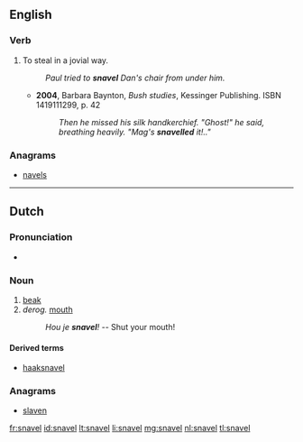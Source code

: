 ==English==

===Verb===
{{en-verb|snavels|snavelling|snavelled}}

# {{Australia}} To steal in a jovial way. 
#: ''Paul tried to '''snavel''' Dan's chair from under him.''
#* '''2004''', Barbara Baynton, ''Bush studies'', Kessinger Publishing. ISBN 1419111299, p. 42
#*: ''Then he missed his silk handkerchief. "Ghost!" he said, breathing heavily. "Mag's '''snavelled''' it!.."''  

===Anagrams===
* [[navels#English|navels]]

----

==Dutch==
{{wikipedia|lang=nl}}

===Pronunciation===
* {{audio|Nl-snavel.ogg|Audio}}

===Noun===
{{nl-noun|m|snavels}}

# [[beak]]
# ''derog.'' [[mouth]]
#: ''Hou je '''snavel'''!'' -- Shut your mouth!

====Derived terms====
* [[haaksnavel]]

===Anagrams===
* [[slaven#Dutch|slaven]]

[[fr:snavel]]
[[id:snavel]]
[[lt:snavel]]
[[li:snavel]]
[[mg:snavel]]
[[nl:snavel]]
[[tl:snavel]]
